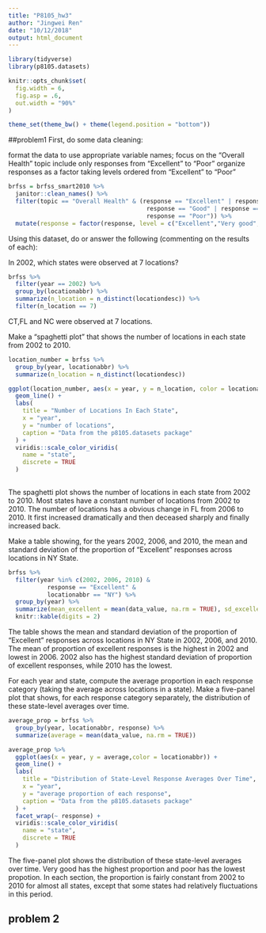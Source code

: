 ```yaml
---
title: "P8105_hw3"
author: "Jingwei Ren"
date: "10/12/2018"
output: html_document
---
```


```r
library(tidyverse)
library(p8105.datasets)

knitr::opts_chunk$set(
  fig.width = 6,
  fig.asp = .6,
  out.width = "90%"
)

theme_set(theme_bw() + theme(legend.position = "bottom"))
```

##problem1
First, do some data cleaning:

format the data to use appropriate variable names;
focus on the “Overall Health” topic
include only responses from “Excellent” to “Poor”
organize responses as a factor taking levels ordered from “Excellent” to “Poor”

```r
brfss = brfss_smart2010 %>% 
  janitor::clean_names() %>% 
  filter(topic == "Overall Health" & (response == "Excellent" | response == "Very good" |
                                       response == "Good" | response == "Fair" | 
                                       response == "Poor")) %>% 
  mutate(response = factor(response, level = c("Excellent","Very good", "Good", "Fair", "Poor")))
```

Using this dataset, do or answer the following (commenting on the results of each):

In 2002, which states were observed at 7 locations?
```r
brfss %>% 
  filter(year == 2002) %>% 
  group_by(locationabbr) %>% 
  summarize(n_location = n_distinct(locationdesc)) %>% 
  filter(n_location == 7)
```
CT,FL and NC were observed at 7 locations.

Make a “spaghetti plot” that shows the number of locations in each state from 2002 to 2010.

```r
location_number = brfss %>% 
  group_by(year, locationabbr) %>% 
  summarize(n_location = n_distinct(locationdesc)) 

ggplot(location_number, aes(x = year, y = n_location, color = locationabbr)) +
  geom_line() +
  labs(
    title = "Number of Locations In Each State",
    x = "year",
    y = "number of locations",
    caption = "Data from the p8105.datasets package"
  ) +
  viridis::scale_color_viridis(
    name = "state", 
    discrete = TRUE
  ) 
  
```

The spaghetti plot shows the number of locations in each state from 2002 to 2010. Most states have a constant number of locations from 2002 to 2010. The number of locations has a obvious change in FL from 2006 to 2010. It first increased dramatically and then deceased sharply and finally increased back.

Make a table showing, for the years 2002, 2006, and 2010, the mean and standard deviation of the proportion of “Excellent” responses across locations in NY State.

```r
brfss %>% 
  filter(year %in% c(2002, 2006, 2010) & 
           response == "Excellent" &
           locationabbr == "NY") %>% 
  group_by(year) %>% 
  summarize(mean_excellent = mean(data_value, na.rm = TRUE), sd_excellent = sd(data_value)) %>% 
  knitr::kable(digits = 2)

```

The table shows the mean and standard deviation of the proportion of “Excellent” responses across locations in NY State in 2002, 2006, and 2010. The mean of proportion of excellent responses is the highest in 2002 and lowest in 2006. 2002 also has the highest standard deviation of proportion of excellent responses, while 2010 has the lowest.


For each year and state, compute the average proportion in each response category (taking the average across locations in a state). Make a five-panel plot that shows, for each response category separately, the distribution of these state-level averages over time.

```r
average_prop = brfss %>% 
  group_by(year, locationabbr, response) %>% 
  summarize(average = mean(data_value, na.rm = TRUE)) 

average_prop %>%
  ggplot(aes(x = year, y = average,color = locationabbr)) +
  geom_line() +
  labs(
    title = "Distribution of State-Level Response Averages Over Time",
    x = "year",
    y = "average proportion of each response",
    caption = "Data from the p8105.datasets package"
  ) +
  facet_wrap(~ response) +
  viridis::scale_color_viridis(
    name = "state", 
    discrete = TRUE
  ) 
```

The five-panel plot shows the distribution of these state-level averages over time. Very good has the highest proportion and poor has the lowest propotion. In each section, the proportion is fairly constant from 2002 to 2010 for almost all states, except that some states had relatively fluctuations in this period.

## problem 2



